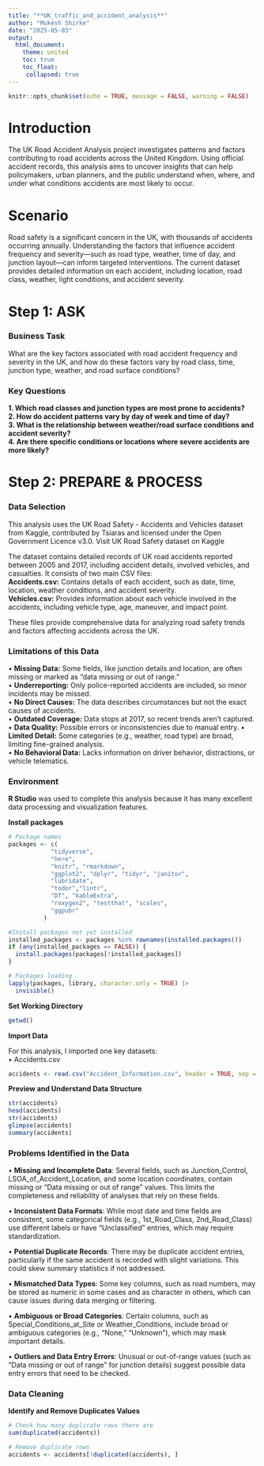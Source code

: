 ```yaml
---
title: "**UK_traffic_and_accident_analysis**"
author: "Mukesh Shirke"
date: "2025-05-03"
output: 
  html_document:
    theme: united
    toc: true
    toc_float:
     collapsed: true
---
```

  
```r
knitr::opts_chunk$set(echo = TRUE, message = FALSE, warning = FALSE)
```
  
  
# **Introduction**
  
The UK Road Accident Analysis project investigates patterns and factors contributing to road accidents across the United Kingdom. Using official accident records, this analysis aims to uncover insights that can help policymakers, urban planners, and the public understand when, where, and under what conditions accidents are most likely to occur.
  
  
# **Scenario**
  
Road safety is a significant concern in the UK, with thousands of accidents occurring annually. Understanding the factors that influence accident frequency and severity—such as road type, weather, time of day, and junction layout—can inform targeted interventions. The current dataset provides detailed information on each accident, including location, road class, weather, light conditions, and accident severity.
  
  
# **Step 1: ASK**
  
### **Business Task**
What are the key factors associated with road accident frequency and severity in the UK, and how do these factors vary by road class, time, junction type, weather, and road surface conditions?  
  
  
### **Key Questions**
**1.	Which road classes and junction types are most prone to accidents?**  
**2. How do accident patterns vary by day of week and time of day?**  
**3. What is the relationship between weather/road surface conditions and accident severity?**  
**4. Are there specific conditions or locations where severe accidents are more likely?**    
  
  
# **Step 2: PREPARE & PROCESS**
  
### **Data Selection**
This analysis uses the UK Road Safety - Accidents and Vehicles dataset from Kaggle, contributed by Tsiaras and licensed under the Open Government Licence v3.0.
Visit UK Road Safety dataset on Kaggle  
  
The dataset contains detailed records of UK road accidents reported between 2005 and 2017, including accident details, involved vehicles, and casualties. It consists of two main CSV files:  
**Accidents.csv:** Contains details of each accident, such as date, time, location, weather conditions, and accident severity.  
**Vehicles.csv:** Provides information about each vehicle involved in the accidents, including vehicle type, age, maneuver, and impact point.  
  
These files provide comprehensive data for analyzing road safety trends and factors affecting accidents across the UK.  
  
  
### **Limitations of this Data**
•	**Missing Data:** Some fields, like junction details and location, are often missing or marked as “data missing or out of range.”  
•	**Underreporting:** Only police-reported accidents are included, so minor incidents may be missed.  
•	**No Direct Causes:** The data describes circumstances but not the exact causes of accidents.  
•	**Outdated Coverage:** Data stops at 2017, so recent trends aren’t captured.  
•	**Data Quality:** Possible errors or inconsistencies due to manual entry.
•	**Limited Detail:** Some categories (e.g., weather, road type) are broad, limiting fine-grained analysis.  
•	**No Behavioral Data:** Lacks information on driver behavior, distractions, or vehicle telematics.  
  
  
### **Environment**
**R Studio** was used to complete this analysis because it has many excellent data processing and visualization features.
  
**Install packages**
  
```r
# Package names
packages <- c(
            "tidyverse",
            "here",
            "knitr", "rmarkdown",
            "ggplot2", "dplyr", "tidyr", "janitor",
            "lubridate",
            "todor","lintr",
            "DT", "kableExtra",
            "roxygen2", "testthat", "scales",
            "ggpubr"
          )

#Install packages not yet installed
installed_packages <- packages %in% rownames(installed.packages())
if (any(installed_packages == FALSE)) {
  install.packages(packages[!installed_packages])
}

# Packages loading
lapply(packages, library, character.only = TRUE) |> 
  invisible()
```
  
**Set Working Directory**
```r
getwd()
```
  
**Import Data**  
  
For this analysis, I imported one key datasets:  
•	Accidents.csv  
```r
accidents <- read.csv("Accident_Information.csv", header = TRUE, sep = ",")
```
  
**Preview and Understand Data Structure**
  
```r
str(accidents) 
head(accidents)
str(accidents)  
glimpse(accidents)  
summary(accidents) 
```
  
  
### **Problems Identified in the Data**  
  
•	**Missing and Incomplete Data**:
Several fields, such as Junction_Control, LSOA_of_Accident_Location, and some location coordinates, contain missing or "Data missing or out of range" values. This limits the completeness and reliability of analyses that rely on these fields.  
  
•	**Inconsistent Data Formats**:
While most date and time fields are consistent, some categorical fields (e.g., 1st_Road_Class, 2nd_Road_Class) use different labels or have "Unclassified" entries, which may require standardization.  
  
•	**Potential Duplicate Records**:
There may be duplicate accident entries, particularly if the same accident is recorded with slight variations. This could skew summary statistics if not addressed.  
  
•	**Mismatched Data Types**:
Some key columns, such as road numbers, may be stored as numeric in some cases and as character in others, which can cause issues during data merging or filtering.  
  
•	**Ambiguous or Broad Categories**:
Certain columns, such as Special_Conditions_at_Site or Weather_Conditions, include broad or ambiguous categories (e.g., "None," "Unknown"), which may mask important details.  
  
•	**Outliers and Data Entry Errors**:
Unusual or out-of-range values (such as "Data missing or out of range" for junction details) suggest possible data entry errors that need to be checked.  
  
  
### **Data Cleaning**
  
**Identify and Remove Duplicates Values**
  
```r
# Check how many duplicate rows there are
sum(duplicated(accidents))
```
  
```r
# Remove duplicate rows
accidents <- accidents[!duplicated(accidents), ]
```
  